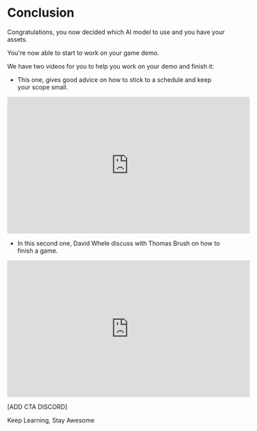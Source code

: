 # Conclusion

Congratulations, you now decided which AI model to use and you have your assets.

You're now able to start to work on your game demo.

We have two videos for you to help you work on your demo and finish it:


- This one, gives good advice on how to stick to a schedule and keep your scope small.

<iframe width="560" height="315" src="https://www.youtube.com/embed/ZW8gWgpptI8?si=gVBrnpkFyntQcFNp" title="YouTube video player" frameborder="0" allow="accelerometer; autoplay; clipboard-write; encrypted-media; gyroscope; picture-in-picture; web-share" allowfullscreen></iframe>



- In this second one, David Whele discuss with Thomas Brush on how to finish a game.

<iframe width="560" height="315" src="https://www.youtube.com/embed/yOjd9fgkPnY?si=fwhM5_DxWjP4pT13" title="YouTube video player" frameborder="0" allow="accelerometer; autoplay; clipboard-write; encrypted-media; gyroscope; picture-in-picture; web-share" allowfullscreen></iframe>


[ADD CTA DISCORD]

Keep Learning, Stay Awesome